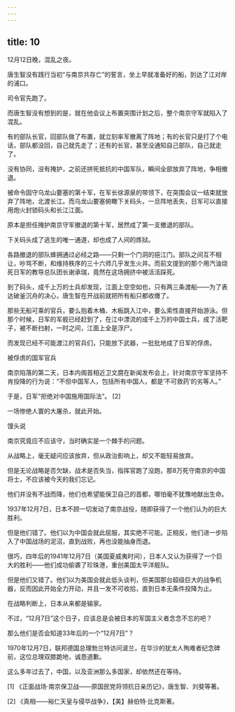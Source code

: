 ```yaml
---
---
---
```

title: 10
---



12月12日晚，混乱之夜。

唐生智没有践行当初“与南京共存亡”的誓言，坐上早就准备好的船，到达了江对岸的浦口。

司令官先跑了。

而唐生智没有想到的是，就在他会议上布置突围计划之后，整个南京守军就陷入了混乱。

有的部队长官，回部队做了布置，就立刻率军撤离了阵地；有的长官只是打了个电话，部队都没回，自己就先走了；还有的长官，甚至没通知自己部队，自己就走了。

没有协同，没有掩护，之前还拼死抵抗的中国军队，瞬间全部放弃了阵地，争相撤退。

被命令固守乌龙山要塞的第十军，在军长徐源泉的带领下，在突围会议一结束就放弃了阵地，北渡长江。而乌龙山要塞俯瞰下关码头，一旦阵地丢失，日军可以直接用炮火封锁码头和长江江面。

原本是担任掩护南京守军撤退的第十军，居然成了第一支撤退的部队。

下关码头成了逃生的唯一通道，却也成了人间的炼狱。

各路撤退的部队蜂拥通过必经之路——只剩一个门洞的挹江门。部队之间互不相让，吵骂不断，和维持秩序的三十六师几乎发生火并。而前文提到的那个用汽油烧死日军的教导总队团长谢承瑞，竟然在这场拥挤中被活活踩死。

到了码头，成千上万的士兵却发现，江面上空空如也，只有两三条渡船——为了表达破釜沉舟的决心，唐生智在开战前就把所有船只都收缴了。

那些无船可乘的官兵，要么抱着木桶、木板跳入江中，要么索性直接开始游泳。但那个时候，日军的军舰已经赶到了，在江中漂流的成千上万的中国士兵，成了活靶子，被不断扫射，一时之间，江面上全是浮尸。

而发现已经不可能渡江的官兵们，只能放下武器，一批批地成了日军的俘虏。

被俘虏的国军官兵



南京陷落的第二天，日本内阁首相近卫文麿在新闻发布会上，针对南京守军坚持不肯投降的行为说：“不但中国军人，包括所有中国人，都是‘不可救药’的劣等人。”

于是，日军“拒绝对中国施用国际法”。 [2]

一场惨绝人寰的大屠杀，就此开始。

馒头说

南京究竟应不应该守，当时确实是一个棘手的问题。

从战略上，毫无疑问应该放弃，但从政治影响上，却又不能轻易放弃。

但是无论战略是否欠缺，战术是否失当，指挥官跑了没跑，那8万死守南京的中国将士，不应该被今天的我们忘记。

他们并没有不战而降，他们也希望能保卫自己的首都，哪怕毫不犹豫地献出生命。

1937年12月7日，日本不顾一切发动了南京战役，随即获得了一个他们认为的巨大胜利。

但是他们错了。他们以为中国会就此屈服，其实绝不可能。正相反，他们进一步陷入了中国战场的泥沼，直到战败，再也没能抽身而退。

很巧，四年后的1941年12月7日（美国夏威夷时间），日本人又认为获得了一个巨大的胜利——他们成功偷袭了珍珠港，重创美国太平洋舰队。

但是他们又错了。他们以为美国会就此低头谈判，但美国那台超级巨大的战争机器，反而因此开始全力开动，并且一发不可收拾，直到日本无条件投降为止。

在战略判断上，日本从来都是输家。

不过，“12月7日”这个日子，应该总是会被日本的军国主义者念念不忘的吧？

那么他们是否会知道33年后的一个“12月7日”？

1970年12月7日，联邦德国总理勃兰特访问波兰，在华沙的犹太人殉难者纪念碑前，这位总理双膝跪地，诚恳道歉。

这么多年过去了，中国，以及亚洲那么多国家，却依然还在等待。

[1] 《正面战场·南京保卫战——原国民党将领抗日亲历记》，唐生智、刘斐等著。



[2] 《真相——裕仁天皇与侵华战争》，【美】赫伯特·比克斯著。